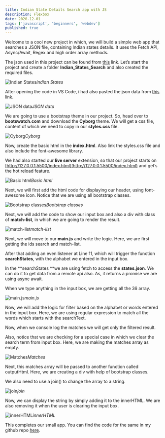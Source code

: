 ```yaml
---
title: Indian State Details Search app with JS
description: Flexbox
date: 2020-12-01
tags: ['javascript', 'beginners', 'webdev']
published: true
---
```


Welcome to a cool new project in which, we will build a simple web app that searches a JSON file, containing Indian states details. It uses the Fetch API, Async/Await, Regex and high order array methods.

The json used in this project can be found from [this](https://github.com/nabendu82/Indian-States-and-Capital-json) link. Let’s start the project and create a folder **Indian_States_Search** and also created the required files.

![Indian States](https://ik.imagekit.io/thewebdev/JS-Projects/Indian-states/1_eXWE6b44p.png)*Indian States*

After opening the code in VS Code, i had also pasted the json data from [this](https://github.com/nabendu82/Indian-States-and-Capital-json) link.

![JSON data](https://ik.imagekit.io/thewebdev/JS-Projects/Indian-states/2_PjjAxLZoq-.png)*JSON data*

We are going to use a bootstrap theme in our project. So, head over to **bootswatch.com** and download the **Cyborg** theme. We will get a css file, content of which we need to copy in our **styles.css** file.

![Cyborg](https://ik.imagekit.io/thewebdev/JS-Projects/Indian-states/3_V06cvo1cE.png)*Cyborg*

Now, create the basic html in the **index.html**. Also link the styles.css file and also include the font-awesome library.

We had also started our **live server** extension, so that our project starts on [http://127.0.0.1:5500/index.html](http://127.0.0.1:5500/index.html) and get’s the hot reload feature.

![Basic html](https://ik.imagekit.io/thewebdev/JS-Projects/Indian-states/4_iM8Nkv8TkV.png)*Basic html*

Next, we will first add the html code for displaying our header, using font-awesome icon. Notice that we are using all bootstrap classes.

![Bootstrap classes](https://ik.imagekit.io/thewebdev/JS-Projects/Indian-states/5_Ozzx8S-2qN.png)*Bootstrap classes*

Next, we will add the code to show our input box and also a div with class of **match-list**, in which we are going to render the result.

![match-list](https://ik.imagekit.io/thewebdev/JS-Projects/Indian-states/6_flrs0PJ5At.png)*match-list*

Next, we will move to our **main.js** and write the logic. Here, we are first getting the ids search and match-list.

After that adding an even listener at Line 11, which will trigger the function **searchStates**, with the alphabet we entered in the input box.

In the **searchStates **we are using fetch to access the **states.json**. We can do it to get data from a remote api also. As, it returns a promise we are using async await.

When we type anything in the input box, we are getting all the 36 array.

![main.js](https://ik.imagekit.io/thewebdev/JS-Projects/Indian-states/7_Jug1IVvQxG.png)*main.js*

Now, we will add the logic for filter based on the alphabet or words entered in the input box. Here, we are using regular expression to match all the words which starts with the searchText.

Now, when we console log the matches we will get only the filtered result.

Also, notice that we are checking for a special case in which we clear the search term from input box. Here, we are making the matches array as empty.

![Matches](https://ik.imagekit.io/thewebdev/JS-Projects/Indian-states/8_o735Vdu7cQ.png)*Matches*

Next, this matches array will be passed to another function called outputHtml. Here, we are creating a div with help of bootstrap classes.

We also need to use a join() to change the array to a string.

![join](https://ik.imagekit.io/thewebdev/JS-Projects/Indian-states/9_lqV8ECOerf.png)*join*

Now, we can display the string by simply adding it to the innerHTML. We are also removing it when the user is clearing the input box.

![innerHTML](https://ik.imagekit.io/thewebdev/JS-Projects/Indian-states/10_vHzIJZWLyF.png)*innerHTML*

This completes our small app. You can find the code for the same in my github repo [here](https://github.com/nabendu82/Indian_States_Search).
